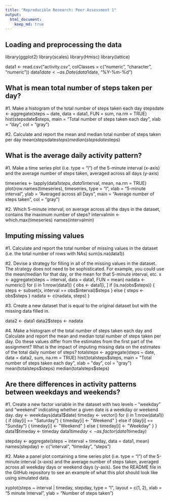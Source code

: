 ```yaml
---
title: "Reproducible Research: Peer Assessment 1"
output: 
  html_document:
    keep_md: true
---
```



## Loading and preprocessing the data

library(ggplot2)
library(scales)
library(Hmisc)
library(lattice)

data1 <- read.csv("activity.csv", colClasses = c("numeric", "character", 
                                                    "numeric"))
data1$date <- as.Date(data1$date, "%Y-%m-%d")


## What is mean total number of steps taken per day?

#1. Make a histogram of the total number of steps taken each day
stepsdate <- aggregate(steps ~ date, data = data1, FUN = sum, na.rm = TRUE)
hist(stepsdate$steps, main = "Total number of steps taken each day", xlab = "day", col = "gray")

#2. Calculate and report the mean and median total number of steps taken per day
mean(stepsdate$steps)
median(stepsdate$steps)

## What is the average daily activity pattern?

#1. Make a time series plot (i.e. type = "l") of the 5-minute interval (x-axis) and the average number of steps taken, averaged across all days (y-axis)

timeseries <- tapply(data1$steps, data1$interval, mean, na.rm = TRUE)
plot(row.names(timeseries), timeseries, type = "l", xlab = "5-minute interval", 
     ylab = "Averaged across all Days", main = "Average number of steps taken", 
     col = "gray")


#2. Which 5-minute interval, on average across all the days in the dataset, contains the maximum number of steps?
intervalmin <- which.max(timeseries)
names(intervalmin)

## Imputing missing values

#1. Calculate and report the total number of missing values in the dataset (i.e. the total number of rows with NAs)
sum(is.na(data1))

#2. Devise a strategy for filling in all of the missing values in the dataset. The strategy does not need to be sophisticated. For example, you could use the mean/median for that day, or the mean for that 5-minute interval, etc.
x <- aggregate(steps ~ interval, data = data1, FUN = mean)
nadata <- numeric()
for (i in 1:nrow(data1)) {
  obs <- data1[i, ]
  if (is.na(obs$steps)) {
    steps <- subset(x, interval == obs$interval)$steps
  } else {
    steps <- obs$steps
  }
  nadata <- c(nadata, steps)
}


#3. Create a new dataset that is equal to the original dataset but with the missing data filled in.

data2 <- data1
data2$steps <- nadata


#4. Make a histogram of the total number of steps taken each day and Calculate and report the mean and median total number of steps taken per day. Do these values differ from the estimates from the first part of the assignment? What is the impact of imputing missing data on the estimates of the total daily number of steps?
totalsteps <- aggregate(steps ~ date, data = data2, sum, na.rm = TRUE)
hist(totalsteps$steps, main = "Total number of steps taken each day", xlab = "day", col = "gray")
mean(totalsteps$steps)
median(totalsteps$steps)



## Are there differences in activity patterns between weekdays and weekends?

#1. Create a new factor variable in the dataset with two levels – “weekday” and “weekend” indicating whether a given date is a weekday or weekend day.
day <- weekdays(data1$date)
timeday <- vector()
for (i in 1:nrow(data1)) {
  if (day[i] == "Saturday") {
    timeday[i] <- "Weekend"
  } else if (day[i] == "Sunday") {
    timeday[i] <- "Weekend"
  } else {
    timeday[i] <- "Weekday"
  }
}
data1$timeday <- timeday
data1$timeday <- as.factor(data1$timeday)

stepday <- aggregate(steps ~ interval + timeday, data = data1, mean)
names(stepday) <- c("interval", "timeday", "steps")


#2. Make a panel plot containing a time series plot (i.e. type = "l") of the 5-minute interval (x-axis) and the average number of steps taken, averaged across all weekday days or weekend days (y-axis). See the README file in the GitHub repository to see an example of what this plot should look like using simulated data.

xyplot(steps ~ interval | timeday, stepday, type = "l", layout = c(1, 2), 
       xlab = "5 minute Interval", ylab = "Number of steps taken")


